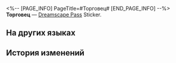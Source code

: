 <%-- [PAGE_INFO]
PageTitle=#Торговец#
[END_PAGE_INFO] --%>
{{Предмет Инфобокс
|id          = 223052
|Изображение = Dreamscape Pass Sticker Торговец.png
|Тип         = Dreamscape Pass Sticker
|Тип2        = Искатель грёз Stickers
|Инвентарь   = 
|Редкость    = 4
|Эффект      = 
|Описание    = Пронумерованные наклейки, используемые для украшения дневника сновидений. Бывают самыми разными.
|Источник1   = [[Завершите миссию «Представьте грядущую розу» и запишите историю Коконы]]
}}
{{Описание|Жизнь - это лампа, а выключатель у вас в руках.}}
'''Торговец''' — [[Dreamscape Pass]] Sticker.

==На других языках==
{{На других языках
|en   = Merchant
|zhs  = 商人
|zht  = 商人
|ja   = 商人
|ko   = 장사꾼
|es   = Comerciante
|fr   = Marchand
|ru   = Торговец
|th   = ผู้ค้าขาย
|vi   = Thương Nhân
|de   = Händlerin
|id   = Pebisnis
|pt   = Comerciante
}}

==История изменений==
{{История изменений|3.5}}
